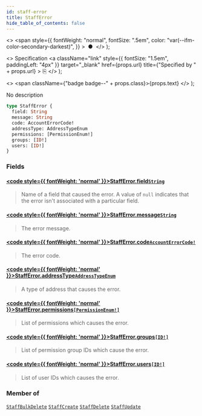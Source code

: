 ```yaml
---
id: staff-error
title: StaffError
hide_table_of_contents: false
---
```


  <>
    <span
      style={{
        fontWeight: "normal",
        fontSize: ".5em",
        color: "var(--ifm-color-secondary-darkest)",
      }}
    >
      &nbsp;●&nbsp;
    </span>
  </>
);

  <>
    Specification
    <a
      className="link"
      style={{ fontSize: "1.5em", paddingLeft: "4px" }}
      target="\_blank"
      href={props.url}
      title={"Specified by " + props.url}
    >
      ⎘
    </a>
  </>
);

  <>
    <span className={"badge badge--" + props.class}>{props.text}</span>
  </>
);

No description

```graphql
type StaffError {
  field: String
  message: String
  code: AccountErrorCode!
  addressType: AddressTypeEnum
  permissions: [PermissionEnum!]
  groups: [ID!]
  users: [ID!]
}
```

### Fields

#### [<code style={{ fontWeight: 'normal' }}>StaffError.<b>field</b></code>](#)<Bullet />[`String`](../../../storefront/miscellaneous/scalars/string) <Badge class="secondary" text="scalar"/>

> Name of a field that caused the error. A value of `null` indicates that the error isn't associated with a particular field.

#### [<code style={{ fontWeight: 'normal' }}>StaffError.<b>message</b></code>](#)<Bullet />[`String`](../../../storefront/miscellaneous/scalars/string) <Badge class="secondary" text="scalar"/>

> The error message.

#### [<code style={{ fontWeight: 'normal' }}>StaffError.<b>code</b></code>](#)<Bullet />[`AccountErrorCode!`](../../../storefront/users/enums/account-error-code) <Badge class="secondary" text="non-null"/> <Badge class="secondary" text="enum"/>

> The error code.

#### [<code style={{ fontWeight: 'normal' }}>StaffError.<b>addressType</b></code>](#)<Bullet />[`AddressTypeEnum`](../../../storefront/miscellaneous/enums/address-type-enum) <Badge class="secondary" text="enum"/>

> A type of address that causes the error.

#### [<code style={{ fontWeight: 'normal' }}>StaffError.<b>permissions</b></code>](#)<Bullet />[`[PermissionEnum!]`](../../../storefront/users/enums/permission-enum) <Badge class="secondary" text="list"/> <Badge class="secondary" text="enum"/>

> List of permissions which causes the error.

#### [<code style={{ fontWeight: 'normal' }}>StaffError.<b>groups</b></code>](#)<Bullet />[`[ID!]`](../../../storefront/miscellaneous/scalars/id) <Badge class="secondary" text="list"/> <Badge class="secondary" text="scalar"/>

> List of permission group IDs which cause the error.

#### [<code style={{ fontWeight: 'normal' }}>StaffError.<b>users</b></code>](#)<Bullet />[`[ID!]`](../../../storefront/miscellaneous/scalars/id) <Badge class="secondary" text="list"/> <Badge class="secondary" text="scalar"/>

> List of user IDs which causes the error.

### Member of

[`StaffBulkDelete`](../../../storefront/users/objects/staff-bulk-delete) <Badge class="secondary" text="object"/><Bullet />[`StaffCreate`](../../../storefront/users/objects/staff-create) <Badge class="secondary" text="object"/><Bullet />[`StaffDelete`](../../../storefront/users/objects/staff-delete) <Badge class="secondary" text="object"/><Bullet />[`StaffUpdate`](../../../storefront/users/objects/staff-update) <Badge class="secondary" text="object"/>
